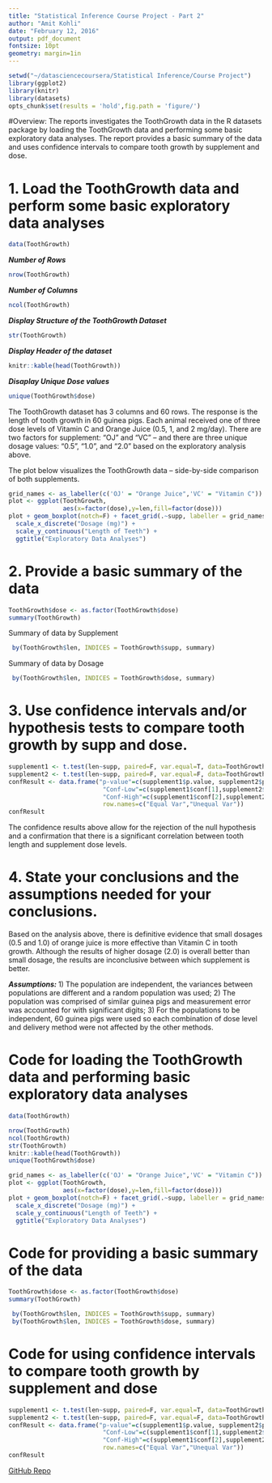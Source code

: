 ```yaml
---
title: "Statistical Inference Course Project - Part 2"
author: "Amit Kohli"
date: "February 12, 2016"
output: pdf_document
fontsize: 10pt
geometry: margin=1in
---
```


```r
setwd("~/datasciencecoursera/Statistical Inference/Course Project")
library(ggplot2)
library(knitr)
library(datasets)
opts_chunk$set(results = 'hold',fig.path = 'figure/')
```

#Overview:
The reports investigates the ToothGrowth data in the R datasets package by loading the ToothGrowth data and performing some basic exploratory data analyses.  The report provides a basic summary of the data and uses confidence intervals to compare tooth growth by supplement and dose.

# 1. Load the ToothGrowth data and perform some basic exploratory data analyses
```r
data(ToothGrowth)
```

***Number of Rows***
```r
nrow(ToothGrowth)
```

***Number of Columns***
```r
ncol(ToothGrowth)
```

***Display Structure of the ToothGrowth Dataset***
```r
str(ToothGrowth)
```

***Display Header of the dataset***
```r
knitr::kable(head(ToothGrowth))
```

***Disaplay Unique Dose values***
```r
unique(ToothGrowth$dose)
```

The ToothGrowth dataset has 3 columns and 60 rows. The response is the length of tooth growth in 60 guinea pigs. Each animal received one of three dose levels of Vitamin C and Orange Juice (0.5, 1, and 2 mg/day). There are two factors for supplement: “OJ” and “VC” -- and there are three unique dosage values: "0.5", "1.0", and "2.0" based on the exploratory analysis above.

The plot below visualizes the ToothGrowth data -- side-by-side comparison of both supplements.

```r
grid_names <- as_labeller(c('OJ' = "Orange Juice",'VC' = "Vitamin C"))
plot <- ggplot(ToothGrowth, 
               aes(x=factor(dose),y=len,fill=factor(dose)))
plot + geom_boxplot(notch=F) + facet_grid(.~supp, labeller = grid_names) +
  scale_x_discrete("Dosage (mg)") +   
  scale_y_continuous("Length of Teeth") +  
  ggtitle("Exploratory Data Analyses")
```

# 2. Provide a basic summary of the data
```r
ToothGrowth$dose <- as.factor(ToothGrowth$dose)
summary(ToothGrowth)
```

Summary of data by Supplement
```r
 by(ToothGrowth$len, INDICES = ToothGrowth$supp, summary)
```

Summary of data by Dosage
```r
 by(ToothGrowth$len, INDICES = ToothGrowth$dose, summary)
```

# 3. Use confidence intervals and/or hypothesis tests to compare tooth growth by supp and dose.
```r
supplement1 <- t.test(len~supp, paired=F, var.equal=T, data=ToothGrowth)
supplement2 <- t.test(len~supp, paired=F, var.equal=F, data=ToothGrowth)
confResult <- data.frame("p-value"=c(supplement1$p.value, supplement2$p.value),
                          "Conf-Low"=c(supplement1$conf[1],supplement2$conf[1]),
                          "Conf-High"=c(supplement1$conf[2],supplement2$conf[2]),
                          row.names=c("Equal Var","Unequal Var"))
confResult
```
The confidence results above allow for the rejection of the null hypothesis and a confirmation that there is a significant correlation between tooth length and supplement dose levels.

# 4. State your conclusions and the assumptions needed for your conclusions.
Based on the analysis above, there is definitive evidence that small dosages (0.5 and 1.0) of orange juice is more effective than Vitamin C in tooth growth. Although the results of higher dosage (2.0) is overall better than small dosage, the results are inconclusive between which supplement is better.

***Assumptions: *** 1) The population are independent, the variances between populations are different and a random population was used; 2) The population was comprised of similar guinea pigs and measurement error was accounted for with significant digits; 3) For the populations to be independent, 60 guinea pigs were used so each combination of dose level and delivery method were not affected by the other methods.

\pagebreak
\begin{center}
Appendix
\end{center}

# Code for loading the ToothGrowth data and performing basic exploratory data analyses
```r
data(ToothGrowth)

nrow(ToothGrowth)
ncol(ToothGrowth)
str(ToothGrowth)
knitr::kable(head(ToothGrowth))
unique(ToothGrowth$dose)

grid_names <- as_labeller(c('OJ' = "Orange Juice",'VC' = "Vitamin C"))
plot <- ggplot(ToothGrowth, 
               aes(x=factor(dose),y=len,fill=factor(dose)))
plot + geom_boxplot(notch=F) + facet_grid(.~supp, labeller = grid_names) +
  scale_x_discrete("Dosage (mg)") +   
  scale_y_continuous("Length of Teeth") +  
  ggtitle("Exploratory Data Analyses")
```

# Code for providing a basic summary of the data
```r
ToothGrowth$dose <- as.factor(ToothGrowth$dose)
summary(ToothGrowth)

 by(ToothGrowth$len, INDICES = ToothGrowth$supp, summary)
 by(ToothGrowth$len, INDICES = ToothGrowth$dose, summary)
```

# Code for using confidence intervals to compare tooth growth by supplement and dose
```r
supplement1 <- t.test(len~supp, paired=F, var.equal=T, data=ToothGrowth)
supplement2 <- t.test(len~supp, paired=F, var.equal=F, data=ToothGrowth)
confResult <- data.frame("p-value"=c(supplement1$p.value, supplement2$p.value),
                          "Conf-Low"=c(supplement1$conf[1],supplement2$conf[1]),
                          "Conf-High"=c(supplement1$conf[2],supplement2$conf[2]),
                          row.names=c("Equal Var","Unequal Var"))
confResult
```

<td>[GitHub Repo](https://github.com/akohli70/Statistical-Inference/blob/master/Part%202%20ToothGrowth.Rmd)</td>